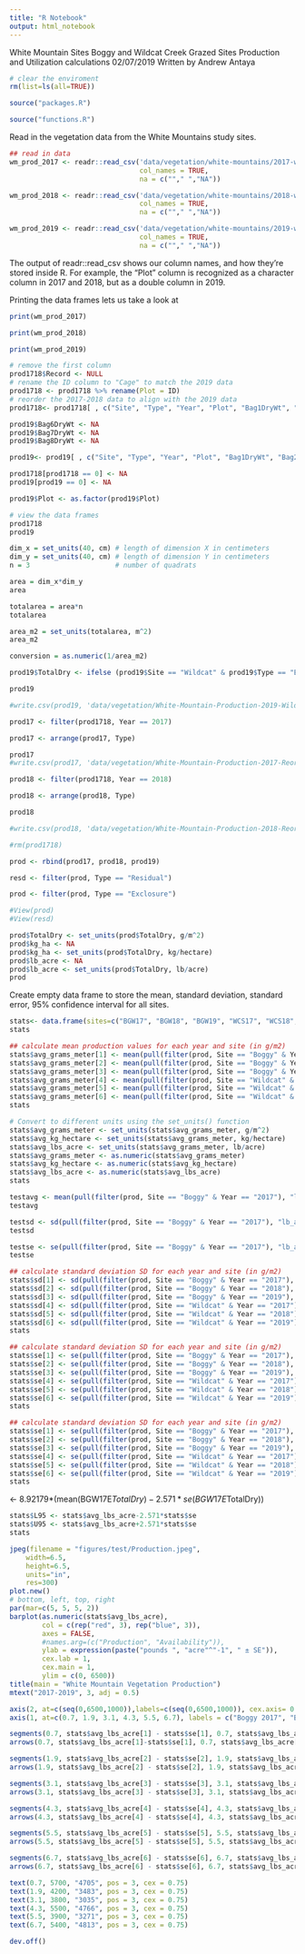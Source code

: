 ```yaml
---
title: "R Notebook"
output: html_notebook
---
```

White Mountain Sites
Boggy and Wildcat Creek Grazed Sites
Production and Utilization calculations
02/07/2019
Written by Andrew Antaya

```r
# clear the enviroment
rm(list=ls(all=TRUE))
```

```r
source("packages.R")
```

```r
source("functions.R")
```

Read in the vegetation data from the White Mountains study sites.
```r
## read in data
wm_prod_2017 <- readr::read_csv('data/vegetation/white-mountains/2017-white-mountains-production-reordered.csv',
                                col_names = TRUE, 
                                na = c(""," ","NA"))

wm_prod_2018 <- readr::read_csv('data/vegetation/white-mountains/2018-white-mountains-production-reordered.csv',
                                col_names = TRUE,
                                na = c(""," ","NA"))

wm_prod_2019 <- readr::read_csv('data/vegetation/white-mountains/2019-white-mountains-production.csv',
                                col_names = TRUE,
                                na = c(""," ","NA"))

```
The output of readr::read_csv shows our column names, and how they're stored inside R.
For example, the "Plot" column is recognized as a character column in 2017 and 2018, but as a double column in 2019.

Printing the data frames lets us take a look at 
```r
print(wm_prod_2017)

print(wm_prod_2018)

print(wm_prod_2019)
```


```r
# remove the first column
prod1718$Record <- NULL
# rename the ID column to "Cage" to match the 2019 data
prod1718 <- prod1718 %>% rename(Plot = ID)
# reorder the 2017-2018 data to align with the 2019 data
prod1718<- prod1718[ , c("Site", "Type", "Year", "Plot", "Bag1DryWt", "Bag2DryWt", "Bag3DryWt", "Bag4DryWt", "Bag5DryWt", "Bag6DryWt", "Bag7DryWt", "Bag8DryWt", "TotalDry")]

prod19$Bag6DryWt <- NA
prod19$Bag7DryWt <- NA
prod19$Bag8DryWt <- NA

prod19<- prod19[ , c("Site", "Type", "Year", "Plot", "Bag1DryWt", "Bag2DryWt", "Bag3DryWt", "Bag4DryWt", "Bag5DryWt", "Bag6DryWt", "Bag7DryWt", "Bag8DryWt", "TotalDry")]

prod1718[prod1718 == 0] <- NA
prod19[prod19 == 0] <- NA

prod19$Plot <- as.factor(prod19$Plot)

# view the data frames
prod1718
prod19
```

```r
dim_x = set_units(40, cm) # length of dimension X in centimeters
dim_y = set_units(40, cm) # length of dimension Y in centimeters
n = 3                     # number of quadrats

area = dim_x*dim_y
area

totalarea = area*n
totalarea

area_m2 = set_units(totalarea, m^2)
area_m2

conversion = as.numeric(1/area_m2)

prod19$TotalDry <- ifelse (prod19$Site == "Wildcat" & prod19$Type == "Exclosure", prod19$TotalDry*conversion, prod19$TotalDry)

prod19

#write.csv(prod19, 'data/vegetation/White-Mountain-Production-2019-Wildcat-Adjusted.csv', row.names = FALSE)
```

```r
prod17 <- filter(prod1718, Year == 2017)

prod17 <- arrange(prod17, Type)

prod17
#write.csv(prod17, 'data/vegetation/White-Mountain-Production-2017-Reordered.csv', row.names = FALSE)
```

```r
prod18 <- filter(prod1718, Year == 2018)

prod18 <- arrange(prod18, Type)

prod18

#write.csv(prod18, 'data/vegetation/White-Mountain-Production-2018-Reordered.csv', row.names = FALSE)
```

```r
#rm(prod1718)
```

```r
prod <- rbind(prod17, prod18, prod19)

resd <- filter(prod, Type == "Residual")

prod <- filter(prod, Type == "Exclosure")

#View(prod)
#View(resd)
```

```r
prod$TotalDry <- set_units(prod$TotalDry, g/m^2)
prod$kg_ha <- NA
prod$kg_ha <- set_units(prod$TotalDry, kg/hectare)
prod$lb_acre <- NA
prod$lb_acre <- set_units(prod$TotalDry, lb/acre)
prod
```

Create empty data frame to store the mean, standard deviation, standard error, 95% confidence interval for all sites.
```r
stats<- data.frame(sites=c("BGW17", "BGW18", "BGW19", "WCS17", "WCS18", "WCS19"), avg_grams_meter = NA, avg_kg_hectare = NA, avg_lbs_acre = NA, sd = NA, se = NA, L95 = NA, U95 = NA)
stats
```

```r
## calculate mean production values for each year and site (in g/m2)
stats$avg_grams_meter[1] <- mean(pull(filter(prod, Site == "Boggy" & Year == "2017"), "TotalDry"))
stats$avg_grams_meter[2] <- mean(pull(filter(prod, Site == "Boggy" & Year == "2018"), "TotalDry"))
stats$avg_grams_meter[3] <- mean(pull(filter(prod, Site == "Boggy" & Year == "2019"), "TotalDry"))
stats$avg_grams_meter[4] <- mean(pull(filter(prod, Site == "Wildcat" & Year == "2017"), "TotalDry"))
stats$avg_grams_meter[5] <- mean(pull(filter(prod, Site == "Wildcat" & Year == "2018"), "TotalDry"))
stats$avg_grams_meter[6] <- mean(pull(filter(prod, Site == "Wildcat" & Year == "2019"), "TotalDry"))
stats
```

```r
# Convert to different units using the set_units() function
stats$avg_grams_meter <- set_units(stats$avg_grams_meter, g/m^2)
stats$avg_kg_hectare <- set_units(stats$avg_grams_meter, kg/hectare)
stats$avg_lbs_acre <- set_units(stats$avg_grams_meter, lb/acre)
stats$avg_grams_meter <- as.numeric(stats$avg_grams_meter)
stats$avg_kg_hectare <- as.numeric(stats$avg_kg_hectare)
stats$avg_lbs_acre <- as.numeric(stats$avg_lbs_acre)
stats
```
```r
testavg <- mean(pull(filter(prod, Site == "Boggy" & Year == "2017"), "lb_acre"))
testavg

testsd <- sd(pull(filter(prod, Site == "Boggy" & Year == "2017"), "lb_acre"))
testsd

testse <- se(pull(filter(prod, Site == "Boggy" & Year == "2017"), "lb_acre"))
testse
```

```r
## calculate standard deviation SD for each year and site (in g/m2)
stats$sd[1] <- sd(pull(filter(prod, Site == "Boggy" & Year == "2017"), "lb_acre"))
stats$sd[2] <- sd(pull(filter(prod, Site == "Boggy" & Year == "2018"), "lb_acre"))
stats$sd[3] <- sd(pull(filter(prod, Site == "Boggy" & Year == "2019"), "lb_acre"))
stats$sd[4] <- sd(pull(filter(prod, Site == "Wildcat" & Year == "2017"), "lb_acre"))
stats$sd[5] <- sd(pull(filter(prod, Site == "Wildcat" & Year == "2018"), "lb_acre"))
stats$sd[6] <- sd(pull(filter(prod, Site == "Wildcat" & Year == "2019"), "lb_acre"))
stats
```

```r
## calculate standard deviation SD for each year and site (in g/m2)
stats$se[1] <- se(pull(filter(prod, Site == "Boggy" & Year == "2017"), "lb_acre"))
stats$se[2] <- se(pull(filter(prod, Site == "Boggy" & Year == "2018"), "lb_acre"))
stats$se[3] <- se(pull(filter(prod, Site == "Boggy" & Year == "2019"), "lb_acre"))
stats$se[4] <- se(pull(filter(prod, Site == "Wildcat" & Year == "2017"), "lb_acre"))
stats$se[5] <- se(pull(filter(prod, Site == "Wildcat" & Year == "2018"), "lb_acre"))
stats$se[6] <- se(pull(filter(prod, Site == "Wildcat" & Year == "2019"), "lb_acre"))
stats
```
```r
## calculate standard deviation SD for each year and site (in g/m2)
stats$se[1] <- se(pull(filter(prod, Site == "Boggy" & Year == "2017"), "lb_acre"))
stats$se[2] <- se(pull(filter(prod, Site == "Boggy" & Year == "2018"), "lb_acre"))
stats$se[3] <- se(pull(filter(prod, Site == "Boggy" & Year == "2019"), "lb_acre"))
stats$se[4] <- se(pull(filter(prod, Site == "Wildcat" & Year == "2017"), "lb_acre"))
stats$se[5] <- se(pull(filter(prod, Site == "Wildcat" & Year == "2018"), "lb_acre"))
stats$se[6] <- se(pull(filter(prod, Site == "Wildcat" & Year == "2019"), "lb_acre"))
stats
```

 <- 8.92179*(mean(BGW17E$TotalDry)-2.571*se(BGW17E$TotalDry))
```r
stats$L95 <- stats$avg_lbs_acre-2.571*stats$se
stats$U95 <- stats$avg_lbs_acre+2.571*stats$se
stats
```

```r
jpeg(filename = "figures/test/Production.jpeg",
    width=6.5,
    height=6.5,
    units="in",
    res=300)
plot.new()
# bottom, left, top, right
par(mar=c(5, 5, 5, 2))
barplot(as.numeric(stats$avg_lbs_acre),
        col = c(rep("red", 3), rep("blue", 3)),
        axes = FALSE,
        #names.arg=(c("Production", "Availability")),
        ylab = expression(paste("pounds ", "acre"^"-1", " ± SE")),
        cex.lab = 1,
        cex.main = 1,
        ylim = c(0, 6500))
title(main = "White Mountain Vegetation Production")
mtext("2017-2019", 3, adj = 0.5)

axis(2, at=c(seq(0,6500,1000)),labels=c(seq(0,6500,1000)), cex.axis= 0.75, las = 2)
axis(1, at=c(0.7, 1.9, 3.1, 4.3, 5.5, 6.7), labels = c("Boggy 2017", "Boggy 2018", "Boggy 2019", "Wildcat 2017", "Wildcat 2018", "Wildcat 2019"), cex.axis= 0.75, las = 2)

segments(0.7, stats$avg_lbs_acre[1] - stats$se[1], 0.7, stats$avg_lbs_acre[1] + stats$se[1], lwd = 1)
arrows(0.7, stats$avg_lbs_acre[1]-stats$se[1], 0.7, stats$avg_lbs_acre[1] + stats$se[1], lwd = 1, angle = 90, code = 3, length = 0.05)

segments(1.9, stats$avg_lbs_acre[2] - stats$se[2], 1.9, stats$avg_lbs_acre[2] + stats$se[2], lwd = 1)
arrows(1.9, stats$avg_lbs_acre[2] - stats$se[2], 1.9, stats$avg_lbs_acre[2] + stats$se[2], lwd = 1, angle = 90,code = 3, length = 0.05)

segments(3.1, stats$avg_lbs_acre[3] - stats$se[3], 3.1, stats$avg_lbs_acre[3] + stats$se[3], lwd = 1)
arrows(3.1, stats$avg_lbs_acre[3] - stats$se[3], 3.1, stats$avg_lbs_acre[3] + stats$se[3], lwd = 1, angle = 90,code = 3, length = 0.05)

segments(4.3, stats$avg_lbs_acre[4] - stats$se[4], 4.3, stats$avg_lbs_acre[4] + stats$se[4], lwd = 1)
arrows(4.3, stats$avg_lbs_acre[4] - stats$se[4], 4.3, stats$avg_lbs_acre[4] + stats$se[4], lwd = 1, angle = 90,code = 3, length = 0.05)

segments(5.5, stats$avg_lbs_acre[5] - stats$se[5], 5.5, stats$avg_lbs_acre[5] + stats$se[5], lwd = 1)
arrows(5.5, stats$avg_lbs_acre[5] - stats$se[5], 5.5, stats$avg_lbs_acre[5] + stats$se[5], lwd = 1, angle = 90,code = 3, length = 0.05)

segments(6.7, stats$avg_lbs_acre[6] - stats$se[6], 6.7, stats$avg_lbs_acre[6] + stats$se[6], lwd = 1)
arrows(6.7, stats$avg_lbs_acre[6] - stats$se[6], 6.7, stats$avg_lbs_acre[6] + stats$se[6], lwd = 1, angle = 90,code = 3, length = 0.05)

text(0.7, 5700, "4705", pos = 3, cex = 0.75)
text(1.9, 4200, "3483", pos = 3, cex = 0.75)
text(3.1, 3800, "3035", pos = 3, cex = 0.75)
text(4.3, 5500, "4766", pos = 3, cex = 0.75)
text(5.5, 3900, "3271", pos = 3, cex = 0.75)
text(6.7, 5400, "4813", pos = 3, cex = 0.75)

dev.off()
```